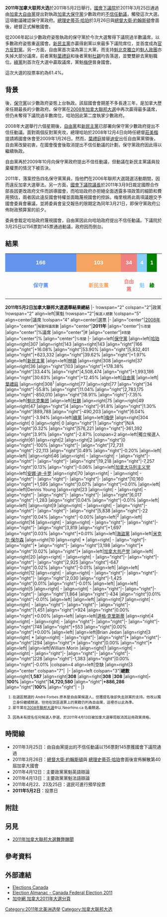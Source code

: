 {{Infobox election
| election_name     = 2011年加拿大聯邦大選
| country           = 加拿大
| type              = parliamentary
| party_colour      = no
| party_name        = no
| previous_election = 2008年加拿大联邦大选
| previous_year     = 2008
| previous_mps      = 
| election_date     = {{Start date|2011|5|2}}
| elected_mps       = 
| next_election     = 2015年加拿大联邦大选
| next_year         = 2015
| next_mps          = 
| seats_for_election= [[加拿大下議院|下議院]]內308個議席
| majority_seats    = 155
| opinion_polls     = 
| turnout           = 61.1%
<!-- Conservative -->
| image1            = {{CSS image crop|Image = Stephen Harper Brasília - DF.jpg |bSize = 142|cWidth = 120|cHeight = 160|oTop = 0|oLeft = 20}}
| colour1           = 6495ED
| leader1           = [[史蒂芬·哈珀|史蒂芬·哈珀]]
| party1            = [[加拿大保守黨|保守黨]]
| leader_since1     = {{le|2004年加拿大保守黨黨魁選舉|Conservative Party of Canada leadership election, 2004|2004年3月20日}}
| leaders_seat1     = 卡爾加里西南
| last_election1    = 143席，37.65%
| seats_before1     = 143
| seats1            = '''166'''
| seat_change1      = {{increase}}23
| popular_vote1     = '''5,832,401'''
| percentage1       = '''39.62%'''
| swing1            = {{increase}}1.97[[百分點|pp]]
<!-- New Democratic Party -->
| image2            = {{CSS image crop|Image =Jack Layton - 2011.jpg|bSize = 120|cWidth = 120|cHeight = 160|oTop = 0|oLeft = 0}}
| colour2           = F4A460
| leader2           = [[傑克·林頓|傑克·林頓]]
| party2            = [[新民主党_(加拿大)|新民主黨]]
| leader_since2     = 2003年1月24日
| leaders_seat2     = Toronto—Danforth
| last_election2    = 37席，18.18%
| seats_before2     = 36
| seats2            = 103
| seat_change2      = {{increase}}67
| popular_vote2     = 4,508,474
| percentage2       = 30.63%
| swing2            = {{increase}}12.45[[百分点|pp]]
<!-- Liberal -->
| image3            = {{CSS image crop|Image =Victoria, BC Liberal Town Hall Forum public libéral.jpg|bSize = 120|cWidth = 120|cHeight = 160|oTop = 0|oLeft = 0}}
| colour3           = EA6D6A
| leader3           = [[葉禮庭|葉禮庭]]
| party3            = [[加拿大自由黨|自由黨]]
| leader_since3     = 2009年5月2日
| leaders_seat3     = Etobicoke—Lakeshore（敗選）
| last_election3    = 77席，26.26%
| seats_before3     = 77
| seats3            = 34
| seat_change3      = {{decrease}}43
| popular_vote3     = 2,783,175
| percentage3       = 18.91%
| swing3            = {{decrease}}7.35[[百分点|pp]]
<!-- Bloc Québécois -->
| image4            = {{CSS image crop|Image =Gilles Duceppe 2011 (cropped).jpg|bSize = 120|cWidth = 120|cHeight = 160|oTop = 0|oLeft = 0}}
| colour4           = 87CEFA
| leader4           = [[吉爾斯·都賽佩|吉爾斯·都賽佩]]
| party4            = [[魁人政團|魁人政團]]
| leader_since4     = 1997年3月15日
| leaders_seat4     = {{le|羅利亞—聖瑪麗|Laurier—Sainte-Marie}}（敗選）
| last_election4    = 49席，9.98%
| seats_before4     = 47
| seats4            = 4
| seat_change4      = {{decrease}}43
| popular_vote4     = 889,788
| percentage4       = 6.04%
| swing4            = {{decrease}}3.94[[百分点|pp]]
<!-- Green -->
| image5            = {{CSS image crop|Image =Elizabeth May 2a.jpg|bSize = 120|cWidth = 120|cHeight = 160|oTop = 0|oLeft = 0}}
| colour5           = 99C955
| leader5           = [[伊麗莎白·梅伊|伊麗莎白·梅伊]]
| party5            = [[加拿大綠黨|綠黨]]
| leader_since5     = {{le|2006年加拿大綠黨黨魁選舉|Green Party of Canada leadership election, 2006|2006年8月27日}}
| leaders_seat5     = {{le|沙尼治—海灣群島|Saanich—Gulf Islands}}
| last_election5    = 0席，6.78%
| seats_before5     = 0
| seats5            = 1
| seat_change5      = {{increase}}1
| popular_vote5     = 576,221
| percentage5       = 3.91%
| swing5            = {{decrease}}2.87[[百分点|pp]]
<!-- map -->
| map_image         = Canada 2011 Federal Election.svg
| map_size          =
| map_caption       = 
<!-- bottom -->
| title             = [[加拿大總理|總理]]
| posttitle = 下任[[加拿大總理|總理]]
| before_election   = [[史蒂芬·哈珀|史蒂芬·哈珀]]
| before_party      = [[加拿大保守黨|加拿大保守黨]]
| after_election    = [[史蒂芬·哈珀|史蒂芬·哈珀]]
| after_party       = [[加拿大保守黨|加拿大保守黨]]
}}
'''2011年加拿大联邦大选'''於2011年5月2日舉行。[[加拿大下議院|國會下議院]]於2011年3月25日通過由[[加拿大自由黨|加拿大自由黨]]提出對執政[[加拿大保守黨|加拿大保守黨]]少數政府的[[不信任動議|不信任動議]]，觸發這次大選。這項動議確認保守黨政府{{link-en|蔑視國會|contempt of parliament}}{{refTag|name=CBCwrit|1={{Cite news |url=http://www.cbc.ca/news/politics/story/2011/03/26/cv-election-writ.html |title=Election day set for May 2 |author=CBC News |publisher=[[加拿大廣播公司|CBC]] |date=26 March 2011 |accessdate=26 March 2011 |archive-date=2012-01-19 |archive-url=https://web.archive.org/web/20120119100013/http://www.cbc.ca/news/politics/story/2011/03/26/cv-election-writ.html |dead-url=no }}}}{{refTag|1={{Cite news |url=http://www.cbc.ca/news/canada/story/2011/03/21/f-government-game-privilege-contempt.html |title=Breaking the rules in the game of government |author=CBC News |publisher=CBC |date=March 21, 2011 |accessdate=May 1, 2011 |archive-date=2012-06-13 |archive-url=https://web.archive.org/web/20120613150328/http://www.cbc.ca/news/canada/story/2011/03/21/f-government-game-privilege-contempt.html |dead-url=no }}}}{{refTag|name=winnipeg1|1={{cite news|url= http://winnipeg.ctv.ca/servlet/an/local/CTVNews/20110325/wpg_election_110325/20110325/?hub=WinnipegHome|title= Harper government topples on contempt motion, triggering May election|author= Bruce Cheadle|date= March 25, 2011|work= |publisher= The Canadian Press; CTV news|accessdate= March 25, 2011|archive-date= 2019-12-16|archive-url= https://web.archive.org/web/20191216023837/https://winnipeg.ctvnews.ca/harper-government-topples-on-contempt-motion-triggering-may-election-1.623301|dead-url= no}}}}{{refTag|name=thestar1|1={{cite news |title=Walkom: Yes, contempt of Parliament does matter |author=Thomas Walkom |url=http://www.thestar.com/news/canada/politics/article/962022--walkom-yes-contempt-of-parliament-does-matter |newspaper=Toronto Star |date=March 25, 2011 |accessdate=March 25, 2011 |archive-date=2012-10-23 |archive-url=https://web.archive.org/web/20121023203756/http://www.thestar.com/news/canada/politics/article/962022--walkom-yes-contempt-of-parliament-does-matter |dead-url=no }}}}{{refTag|name=gardner1|1={{cite news |last=Gardner |first=Dan |url=http://www.ottawacitizen.com/news/decision-canada/Gardner+going+reward+contempt+Parliament/4564215/story.html |title=Gardner: Are we going to reward contempt of Parliament? |publisher=Ottawacitizen.com |date=April 8, 2011 |accessdate=April 27, 2011 |deadurl=yes |archiveurl=https://web.archive.org/web/20110507041344/http://www.ottawacitizen.com/news/decision-canada/Gardner+going+reward+contempt+Parliament/4564215/story.html |archivedate=2011年5月7日 }}}}。[[加拿大總理|總理]][[史蒂芬·哈珀|史蒂芬·哈珀]]於3月26日與[[加拿大總督|總督]][[大衛·勞埃德·約翰斯頓|大衛·約翰斯頓]]會面後，總督正式解散國會{{refTag|name=CBCwrit}}。

從2006年起以少數政府姿態執政的保守黨於今次大選奪得下議院過半數議席，以多數政府姿態重返國會{{refTag|1={{cite web |url=http://enr.elections.ca/National_e.aspx |title=Preliminary Results |publisher=Elections Canada |date= |accessdate=May 3, 2011 |archive-date=2012-02-28 |archive-url=https://web.archive.org/web/20120228042630/http://enr.elections.ca/National_e.aspx |dead-url=no }}}}。[[加拿大新民主黨|新民主黨]]亦贏得創黨以來最多下議院席位，並首度成為[[官方反對黨|官方反對黨]]。另一方面，自由黨首次淪為第三大黨{{noteTag|name=libhist}}，而支持[[魁北克|魁北克]][[魁北克獨立運動|獨立]]的[[魁人政團|魁人政團]]亦失掉大部分議席，前者黨魁[[葉禮庭|葉禮庭]]和後者黨魁[[吉爾斯·都賽佩|杜錫]]均告落選，並雙雙辭去黨魁職位{{refTag|1={{cite news|last=|first=|title=Duceppe Ignatieff quits as Liberal leader|url=http://www.cbc.ca/news/politics/canadavotes2011/story/2011/05/03/cv-election-ignatieff-future.html#|accessdate=2011年5月5日|publisher=CBC News|date=2011年5月3日|archive-date=2013年9月2日|archive-url=https://web.archive.org/web/20130902180009/http://www.cbc.ca/news/politics/canadavotes2011/story/2011/05/03/cv-election-ignatieff-future.html|dead-url=no}}}}{{refTag|1={{cite news|last=LeBlanc|first=Daniel|title=Duceppe resigns as Bloc leader after losing riding|url=http://www.theglobeandmail.com/news/politics/gilles-duceppe-resigns-as-bloc-leader/article2007598/|accessdate=2011年5月5日|newspaper=[[環球郵報|環球郵報]]|date=2011年5月3日|archive-date=2011年5月7日|archive-url=https://web.archive.org/web/20110507040340/http://www.theglobeandmail.com/news/politics/gilles-duceppe-resigns-as-bloc-leader/article2007598/|dead-url=no}}}}。[[加拿大綠黨|綠黨]]則首次在大選中贏取議席{{noteTag|name=greenhist}}，黨魁[[伊麗莎白·梅伊|梅伊]]晉身國會{{refTag|name=StarResultsPostElection|1={{cite news|last=Taylor|first=Lesley Ciarula|title=Dryden falls, Trudeau survives: Notable election winners and losers|url=http://www.thestar.com/news/canada/federalbudget/article/984605--dryden-falls-trudeau-survives-notable-election-winners-and-losers?bn=1|accessdate=3 May 2011|newspaper=Toronto Star|date=3 May 2011|archive-date=2012-10-24|archive-url=https://web.archive.org/web/20121024031344/http://www.thestar.com/news/canada/federalbudget/article/984605--dryden-falls-trudeau-survives-notable-election-winners-and-losers?bn=1|dead-url=no}}}}。

這次大選的投票率約為61.4%{{refTag|name=Canadian Election Turnout|1={{cite news
  |title =  Canadian election turnout estimated at 61.4%
  |last=  Barr
  |first= Andrew
  |newspaper= National Post 
  |date= May 3, 2011
  |url=http://news.nationalpost.com/2011/05/03/canadian-election-turnout-estimated-at-61-4/
  |accessdate= May 3, 2011}}}}。

==背景==
{{link-en|2006年聯邦大選|Canadian federal election, 2006}}後，[[加拿大保守黨|保守黨]]以少數政府姿態上台執政。該屆國會會期差不多長達三年，是加拿大歷來任期最長的少數政府{{refTag|1={{cite web |url=http://www2.parl.gc.ca/parlinfo/compilations/parliament/DurationMinorityGovernment.aspx |title=Duration of Minority Governments |author= |date=18 November 2008 |publisher=Parliament of Canada |accessdate=23 March 2011 |archive-date=2013-05-07 |archive-url=https://web.archive.org/web/20130507070220/http://www.parl.gc.ca/ParlInfo/compilations/parliament/DurationMinorityGovernment.aspx |dead-url=no }}}}。保守黨在[[2008年加拿大聯邦大選|2008年加拿大聯邦大選]]中再次贏得最多議席，但仍未奪得下議院過半數席位，哈珀因此第二度執掌少數政府。

2008年大選舉行六個星期後，[[加拿大自由黨|自由黨]]和[[加拿大新民主黨|新民主黨]]已部署向保守黨少數政府提出不信任動議。面對兩個反對黨夾攻，總理哈珀於2008年12月4日向時任總督[[莊美楷|莊美楷]]提請將國會休會至2009年1月26日{{refTag|1={{cite news|url=http://www.cbc.ca/canada/story/2008/12/04/harper-jean.html|title=GG agrees to suspend Parliament: Harper|publisher=[[加拿大廣播公司|CBC]]|date=2008-12-04|accessdate=2008-12-04|archive-date=2008-12-05|archive-url=https://web.archive.org/web/20081205134535/http://www.cbc.ca/canada/story/2008/12/04/harper-jean.html|dead-url=no}}}}。然而，[[葉禮庭|葉禮庭]]接替[[斯特凡·迪翁|迪安]]出任自由黨黨領後，自由黨改變初衷，在國會復會後取消提出不信任動議的計劃{{refTag|name=theglobeandmail.com|1={{cite news |author=Canada |url=http://www.theglobeandmail.com/servlet/story/RTGAM.20090128.wPOLbudget0128/BNStory/politics/home?cid=al_gam_mostemail |title=Ignatieff okays budget, with conditions |publisher=The Globe and Mail |date= |accessdate=2010-04-23 |archive-date=2009-03-08 |archive-url=https://web.archive.org/web/20090308090940/http://www.theglobeandmail.com/servlet/story/RTGAM.20090128.wPOLbudget0128/BNStory/politics/home?cid=al_gam_mostemail |dead-url=no }}}}，保守黨政府因此得以繼續執政。

自由黨再於2009年10月向保守黨政府提出不信任動議，但動議在新民主黨議員投棄權票的情況下被否決。{{refTag|1={{cite web|url=http://ca.reuters.com/article/domesticNews/idCATRE58T4BE20091001?sp=true|title=Canada's government survives non-confidence motion | Canada | Reuters|date=October 1, 2009|accessdate=2011-03-26|archive-date=2012-03-29|archive-url=https://web.archive.org/web/20120329064815/http://ca.reuters.com/article/domesticNews/idCATRE58T4BE20091001?sp=true|dead-url=no}}}}

2011年，{{link-en|加拿大選舉局|Elections Canada}}落案控告四名保守黨黨員，指他們在2006年聯邦大選競選活動期間{{link-en|超出法定競選開支上限|In and Out scandal}}，因而違反加拿大選舉法{{refTag|1={{cite press release |url=http://www.elections.ca/content.aspx?section=abo&dir=com/stat&document=index&lang=e |title=''Canada Elections Act'' Charges Laid |publisher=Elections Canada |accessdate=April 27, 2011 |date=February 25, 2011 |archive-date=2019-06-11 |archive-url=https://web.archive.org/web/20190611213606/https://www.elections.ca/content.aspx?section=abo&dir=com%2Fstat&document=index&lang=e |dead-url=no }}}}{{refTag|1={{cite news |last=Akin |first=David |url=http://www.lfpress.com/news/canada/2011/02/24/17401196.html |title=PM shrugs off charges against Tories |publisher=Lfpress.com |date=February 25, 2011 |accessdate=April 17, 2011 |archive-date=2013-06-09 |archive-url=https://web.archive.org/web/20130609133317/http://www.lfpress.com/news/canada/2011/02/24/17401196.html |dead-url=no }}}}{{refTag|name=illegal|1={{cite news |author=Bruce Cheadle |url=http://www.theglobeandmail.com/news/politics/tory-election-allegations-illegal-not-administrative-prosecutor-says/article1924161/ |title=Tory election allegations 'illegal' not administrative, prosecutor says |publisher=The Globe and Mail |date=February 28, 2011 |accessdate=April 17, 2011 |archive-date=2013-04-25 |archive-url=https://web.archive.org/web/20130425180911/http://www.theglobeandmail.com/news/politics/tory-election-allegations-illegal-not-administrative-prosecutor-says/article1924161/ |dead-url=no }}}}。另一方面，[[加拿大國會下議院議長|國會下議院議長]]{{link-en|彼得·梅里根|Peter Milliken|梅里根}}於2011年3月9日裁定國際合作部長{{link-en|小田|Bev Oda}}因更改政府文件而誤導國會，而哈珀政府亦拒絕全面透露多項政策的細節和費用預估{{refTag|name=findings|1={{cite news |url=http://www.cbc.ca/news/politics/story/2011/03/21/pol-privilege-contempt.html |title=MPs' report finds government in contempt |author= |date=March 21, 2011 |work= |publisher=CBC News |accessdate=March 24, 2011 |archive-date=2011-03-24 |archive-url=https://web.archive.org/web/20110324122405/http://www.cbc.ca/news/politics/story/2011/03/21/pol-privilege-contempt.html |dead-url=no }}}}，兩者因此違反國會特權並面臨蔑視國會的控訴{{refTag|1={{cite news |title=PM on rulings: 'win some, lose some' |author=Laura Payton |url=http://www.cbc.ca/news/politics/story/2011/03/09/pol-speaker-rulings.html |newspaper=CBC News |date=March 9, 2011 |accessdate=March 26, 2011 |archive-date=2013-03-23 |archive-url=https://web.archive.org/web/20130323212231/http://www.cbc.ca/news/politics/story/2011/03/09/pol-speaker-rulings.html |dead-url=no }}}}。梅里根將此兩項議題交予國會委員會審議，並將委員會呈交報告的限期定為同年3月21日，即保守黨政府公佈財政預算案的前夕。

委員會裁定哈珀政府蔑視國會{{refTag|1={{cite web |url=http://www2.parl.gc.ca/content/hoc/Committee/403/PROC/Reports/RP5047570/procrp27/procrp27-e.pdf |title=Question of Privilege Relating to the Failure of the Government To Fully Provide the Documents as Ordered by the House: Report of the Standing Committee on Procedure and House Affairs |accessdate=April 26, 2011 |date=March 2011}}}}，自由黨因此向哈珀政府提出不信任動議{{refTag|1={{cite news |author=Stephanie Levitz and Martin O'Hanlon, The Canadian Press: |url=http://www.globaltvcalgary.com/personalities/Liberals+introduce+confidence+motion/4489986/story.html |title=Harper government set to fall Friday, setting stage for vote in early May |publisher=Globaltvcalgary.com |date=March 23, 2011 |accessdate=April 13, 2011 |archive-date=2019-08-22 |archive-url=https://web.archive.org/web/20190822083926/https://globalnews.ca/ |dead-url=yes }}}}。下議院於3月25日以156票對145票通過動議{{refTag|name=winnipeg1}}{{refTag|name=thestar1}}{{refTag|1={{Cite news |url=http://www.cbc.ca/news/politics/story/2011/03/25/pol-defeat.html |title=MPs gather for historic vote |author=[[CBC_News|CBC News]] |publisher=[[Canadian_Broadcasting_Corporation|CBC]] |date=March 25, 2011 |accessdate=March 25, 2011 |archive-date=2011-03-28 |archive-url=https://web.archive.org/web/20110328021055/http://www.cbc.ca/news/politics/story/2011/03/25/pol-defeat.html |dead-url=no }}}}{{refTag|1={{cite news|last=Mayeda|first=Andrew|title=Harper government falls|url=http://www.vancouversun.com/Harper+government+falls/4503131/story.html|accessdate=March 25, 2011|newspaper=Vancouver Sun|date=March 25, 2011}}{{dead link|date=十一月 2017 |bot=InternetArchiveBot }}}}，政府因而倒台。

==結果==
{| style="width:70%;"
|-
|  style="background:cornflowerblue; width:54.22%;"|<center><span style="color:white;">'''166'''</span>
|  style="background:sandybrown; width:33.12%;"|<center><span style="color:white;">'''103'''</span>
|  style="background:lightcoral; width:11.04%;"|<center><span style="color:white;">'''34'''</span>
|  style="background:lightskyblue; width:1.3%;"|<center><span style="color:white;">'''4'''</span>
|  style="background:green; width:1%;"|<center><span style="color:white;">'''1'''</span>
| <tr>
| <center><span style="color:cornflowerblue;">'''保守黨'''</span>
| <center><span style="color:sandybrown;">'''新民主黨'''</span>
| <center><span style="color:lightcoral;">'''自由黨'''</span>
| <center><span style="color:lightskyblue;">'''魁'''</span>
| <center><span style="color:green;">'''綠'''</span>
|}
{{electiontable|2011年加拿大國會下議院選舉}}
'''2011年5月2日加拿大聯邦大選選舉結果總結'''
|-
!rowspan="2" colspan="2"|政黨
!rowspan="2" align=left|黨魁
!rowspan="2"|<font style="font-size: 80%;">候選人總數</font>
!colspan="5" align=center|議席
!colspan="4" align=center|選票
|-
|align="center"|[[2008年加拿大联邦大选|2008年]]
|align="center"|<font style="font-size: 80%;">解散時議席數</font>
|align="center"|'''2011年'''
|align="center"|<font style="font-size: 80%;">%改變</font>
|align="center"|%議席
|align="center"|#
|align="center"|<font style="font-size: 80%;">#改變</font>
|align="center"|%
|align="center"|<font style="font-size: 80%;">%改變</font>
|-
{{Canadian politics/party colours/Conservative/row}}
|align=left|[[加拿大保守黨|保守黨]]
|align=left|[[史蒂芬·哈珀|哈珀]]
|align=right|307
|align=right|143
|align=right|143
|align="right"|166
|align="right"|+16.08%
|align="right"|53.90%
|align="right"|5,832,401
|align="right"|+623,332
|align="right"|39.62%
|align="right"|+1.97%
{{Canadian politics/party colours/NDP/row}}
|align=left|[[加拿大新民主黨|新民主黨]]
|align=left|[[傑克·林頓|林頓]]
|align=right|308
|align=right|37
|align=right|36
|align="right"|103
|align="right"|+178.38%
|align="right"|33.44%
|align="right"|4,508,474
|align="right"|+1,993,186
|align="right"|30.63%
|align="right"|+12.45%
{{Canadian politics/party colours/Liberal/row}}
|align=left|[[加拿大自由黨|自由黨]]
|align=left|[[葉禮庭|葉禮庭]]
|align=right|308<sup>1</sup>
|align=right|77
|align=right|77
|align="right"|34
|align="right"|-55.8%
|align="right"|11.04%
|align="right"|2,783,175
|align="right"|-850,010
|align="right"|18.91%
|align="right"|-7.35%
{{Canadian politics/party colours/BQ/row}}
|align=left|[[魁北克集团|魁北克集团]]
|align=left|[[吉爾斯·都賽佩|杜錫]]
|align=right|75
|align=right|49
|align=right|47
|align="right"|4
|align="right"|-91.8%
|align="right"|1.30%
|align="right"|889,788
|align="right"|-490,203
|align="right"|6.04%
|align="right"|-3.94%
{{Canadian politics/party colours/Green/row}}
|align=left|[[加拿大綠黨|綠黨]]
|align=left|[[伊麗莎白·梅伊|梅伊]]
|align=right|304
|align=right| 0
|align=right| 0
|align="right"|1
|align="right"|N/A
|align="right"|0.32%
|align="right"|576,221
|align="right"|-361,392
|align="right"|3.91%
|align="right"|-2.87%
{{Canadian politics/party colours/Independents/row}}
|colspan=2 align=left|獨立候選人
|align=right|61
|align=right|2
|align=right|2
|align="right"|0
|align="right"|-100%
|align="right"|-
|align="right"|72,731
|align="right"|-22,113
|align="right"|0.49%
|align="right"|-0.20%
{{Canadian politics/party colours/Christian Heritage/row}}
|align=left|{{link-en|基督教傳統黨|Christian Heritage Party of Canada}}
|align=left|{{link-en|詹姆斯·亨塔克|James Hnatiuk}}
|align=right|46
|align=right| -
|align=right| -
|align="right"|-
|align="right"|-
|align="right"|-
|align="right"|19,218
|align="right"|-7,257
|align="right"|0.13%
|align="right"|-0.06%
{{Canadian politics/party colours/Marxist-Leninist/row}}
|align=left|[[加拿大马列主义党|加拿大马列主义党]]
|align=left|[[加拿大共产党（马列）|安娜·迪·卡罗]]
|align=right|70
|align=right| -
|align=right| -
|align="right"|-
|align="right"|-
|align="right"|-
|align="right"|10,160
|align="right"|+1,595
|align="right"|0.07%
|align="right"|+0.01%
{{Canadian politics/party colours/Libertarian/row}}
|align=left|{{link-en|自由意志主義黨|Libertarian Party of Canada}}
|align=left|Dennis Young
|align=right|23
|align=right| -
|align=right| -
|align="right"|-
|align="right"|-
|align="right"|-
|align="right"|6,017
|align="right"|-1,283
|align="right"|0.04%
|align="right"|-0.01%
{{Canadian politics/party colours/Progressive Canadian/row}}
|align=left|{{link-en|進步加拿大人黨|Progressive Canadian Party}}
|align=left|{{link-en|辛克莱·史蒂文斯|Sinclair Stevens}}
|align=right|9
|align=right| -
|align=right| -
|align="right"|-
|align="right"|-
|align="right"|-
|align="right"|5,838
|align="right"|-22
|align="right"|0.04%
|align="right"|-0.00%
{{Canadian politics/party colours/Rhino/row}}
|align=left|{{link-en|犀牛黨|Rhinoceros Party}}<sup>2</sup>
|align=left|{{link-en|弗朗索瓦·古尔德|François Gourd}}
|align=right|14
|align=right| -
|align=right| -
|align="right"|-
|align="right"|-
|align="right"|-
|align="right"|3,819
|align="right"|+1,697
|align="right"|0.03%
|align="right"|+0.01%
{{Canadian politics/party colours/Pirate Party/row}}
|align=left|[[加拿大海盗党|海盜黨]]
|align=left|[[米克尔·保尔森|米克尔·保尔森]]
|align=right|10
|align=right| *
|align=right| -
|align="right"|-
|align="right"|*
|align="right"|-
|align="right"|3,198
|align="right"|*
|align="right"|0.02%
|align="right"|*
{{Canadian politics/party colours/Communist/row}}
|align=left|[[加拿大共产党|加拿大共产党]]
|align=left|{{link-en|米格尔·菲格罗亚|Miguel Figueroa}}
|align=right|20
|align=right| -
|align=right| -
|align="right"|-
|align="right"|-
|align="right"|-
|align="right"|2,925
|align="right"|-647
|align="right"|0.02%
|align="right"|-0.01%
{{Canadian politics/party colours/Canadian Action/row}}
|align=left|{{link-en|加拿大人行動黨|Canadian Action Party}}
|align=left|{{link-en|克里斯托弗·波特|Christopher Porter}}
|align=right|12
|align=right| -
|align=right| -
|align="right"|-
|align="right"|-
|align="right"|-
|align="right"|2,030
|align="right"|-1,425
|align="right"|0.01%
|align="right"|-0.01%
{{Canadian politics/party colours/Marijuana/row}}
|align=left|{{link-en|加拿大大麻黨|Marijuana Party of Canada|大麻黨}}
|align=left|{{link-en|布莱尔·朗利|Blair Longley}}
|align=right|5
|align=right| -
|align=right| -
|align="right"|-
|align="right"|-
|align="right"|-
|align="right"|1,864
|align="right"|-434
|align="right"|0.01%
|align="right"|-0.01%
{{Canadian politics/party colours/AAEVP/row}}
|align=left|{{link-en|動物聯盟環境選民|Animal Alliance Environment Voters Party of Canada}}
|align=left|{{link-en|丽兹·怀特|Liz White (politician)}}
|align=right|7
|align=right| -
|align=right| -
|align="right"|-
|align="right"|-
|align="right"|-
|align="right"|1,451
|align="right"|+924
|align="right"|0.00%
|align="right"|+0.00%
{{Canadian politics/party colours/Western Canada Concept/row}}
|align=left|{{link-en|西部政團|Western Block Party}}
|align=left|[[道格·克里斯蒂|道格·克里斯蒂]]
|align=right|4
|align=right| -
|align=right| -
|align="right"|-
|align="right"|-
|align="right"|-
|align="right"|748
|align="right"|+553
|align="right"|0.00%
|align="right"|+0.00%
{{Canadian politics/party colours/United Party/row}}
|align=left|{{link-en|加拿大聯合黨|United Party of Canada|聯合黨}}
|align=left|Brian Jedan
|align=right|3
|align=right| *
|align=right| -
|align="right"|-
|align="right"|*
|align="right"|-
|align="right"|294
|align="right"|*
|align="right"|0.00%
|align="right"|*
{{Canadian politics/party colours/All Nations/row}}
|align=left|{{link-en|第一民族全國黨|First Peoples National Party of Canada}}
|align=left|William Morin
|align=right|1
|align=right| -
|align=right| -
|align="right"|-
|align="right"|-
|align="right"|-
|align="right"|228
|align="right"|-1,383
|align="right"|0.00%
|align="right"|-0.01%
{{Canadian politics/party colours/Other/row}}
|colspan=4 align=left|空缺
|align=right|3
|align="center" colspan="7"| 
|-
|align=left colspan="3"|'''總數'''
|align=right|'''1,587'''
|align=right|'''308'''
|align=right|'''308'''
|'''308'''
|align=right|'''-'''
|'''100%'''
|align="right"|'''14,720,580'''
|align="right"|'''+886,286'''
|align="right"|'''100%'''
|align="right"| -
|}<small>
#在{{link-en|曼尼庫阿干|Manicouagan (electoral district)}}選區競選的 André Forbes 原本是自由黨候選人，但獲提名後卻失去該黨的支持。他改以獨立身份繼續競選，但他在該區選票上的黨籍仍列為自由黨，這裡亦以此為準。{{refTag|1={{cite web |url=http://www.thespec.com/news/canada/article/515531--booted-liberal-candidate-still-in-the-race |title=Booted Liberal candidate still in the race |publisher=TheSpec.com |date=April 11, 2011 |accessdate=April 13, 2011 |archive-url=https://web.archive.org/web/20110816151838/http://www.thespec.com/news/canada/article/515531--booted-liberal-candidate-still-in-the-race |archive-date=2011-08-16 |dead-url=yes }}}}{{refTag|1={{cite web |url=http://www.cbc.ca/news/politics/canadavotes2011/story/2011/04/11/cv-election-liberal-forbes.html?amp&amp |title=Controversial Quebec Liberal to remain in race |publisher=CBC News |date=April 11, 2011 |accessdate=April 12, 2011 |archive-date=2013-04-15 |archive-url=https://web.archive.org/web/20130415124649/http://www.cbc.ca/news/politics/canadavotes2011/story/2011/04/11/cv-election-liberal-forbes.html?amp&amp |dead-url=no }}}}
#犀牛黨在[[2008年加拿大國會下議院選舉|2008年聯邦大選]]中以 Neorhino.ca 名義競選。
#{{link-en|加拿大人民政治力量黨|People's Political Power Party of Canada}}因為未有提名任何候選人參選，於2011年4月13日被加拿大選舉局取消其註冊政黨資格。{{refTag|name=peoplespower|1={{cite web|title=Deregistration of People's Political Power Party of Canada|date=April 13, 2011|url=http://www.elections.ca/content.aspx?section=med&document=apr1311b&dir=pre&lang=e|publisher=Elections Canada|accessdate=April 13, 2011|archive-date=2020-10-25|archive-url=https://web.archive.org/web/20201025001449/https://www.elections.ca/content.aspx?section=med&document=apr1311b&dir=pre&lang=e|dead-url=no}}}}</small> 
<noinclude>

==時間線==
*2011年3月25日：由自由黨提出的不信任動議以156票對145票獲國會下議院通過{{refTag|1={{cite news|last=Galloway|first=Gloria|title=Harper government falls in historic Commons showdown|url=http://www.theglobeandmail.com/news/politics/harper-government-falls-in-historic-commons-showdown/article1956416/|accessdate=March 30, 2011|newspaper=The Globe and Mail|date=March 25, 2011|archive-date=2018-09-28|archive-url=https://web.archive.org/web/20180928222225/https://www.theglobeandmail.com/news/politics/harper-government-falls-in-historic-commons-showdown/article1956416/|dead-url=no}}}}
*2011年3月26日：[[加拿大總督|總督]][[大衛·勞埃德·約翰斯頓|大衛·約翰斯頓]]與 [[加拿大總理|總理]][[史蒂芬·哈珀|史蒂芬·哈珀]]會面後宣佈解散第40屆加拿大國會{{refTag|1={{cite news|last=Chase|first=Stephen|title=Federal election called for May 2|url=http://www.theglobeandmail.com/news/politics/federal-election-called-for-may-2/article1957991/|accessdate=March 30, 2011|newspaper=The Globe and Mail|date=March 26, 2011|archive-date=2017-04-29|archive-url=https://web.archive.org/web/20170429113450/http://www.theglobeandmail.com/news/politics/federal-election-called-for-may-2/article1957991/|dead-url=no}}}}
*2011年4月12日：主要政黨黨魁英語辯論
*2011年4月13日：主要政黨黨魁法語辯論
*2011年4月22、23及25日：選民可進行預早投票{{refTag|1={{cite web |url=http://www.elections.ca/content.aspx?section=vot&dir=faq&document=faqvoting&lang=e#a1 |title=How do I vote FAQ |publisher=Elections Canada |date=April 26, 2011 |accessdate=April 29, 2011 |archive-date=2020-11-12 |archive-url=https://web.archive.org/web/20201112040905/https://www.elections.ca/content.aspx?section=vot&dir=faq&document=faqvoting&lang=e#a1 |dead-url=no }}}}
*'''2011年5月2日'''：投票日

==附註==
{{noteFoot|1=

{{noteTag|name=libhist|1=這次選舉之前，自由黨歷來最差表現是{{link-en|1984年聯邦大選|Canadian federal election, 1984}}，當時自由黨獲得40席。}}
{{noteTag|name=greenhist|1=前為自由黨黨員的{{link-en|西溫哥華—陽光海岸—海天選區|West Vancouver—Sunshine Coast—Sea to Sky Country}}下議員{{link-en|布萊爾·威爾遜|Blair Wilson|威爾遜}}於2007年離開該黨，並於2008年8月加入綠黨，成為該黨首位國會議員。}}

}}

== 另見 ==
* [[2011年加拿大聯邦大選舞弊醜聞|2011年加拿大聯邦大選舞弊醜聞]]

==參考資料==
{{RefFoot}}

==外部連結==
* [http://www.elections.ca/ Elections Canada]{{Wayback|url=http://www.elections.ca/ |date=20081013132226 }}
* [https://web.archive.org/web/20090705085708/http://www.electionalmanac.com/canada/ Election Almanac - Canada Federal Election 2011]  
* [https://web.archive.org/web/20110930084423/http://www.cacnw.com/portal.php?mod=list&catid=283 加中網 加拿大2011年大選分頁]

{{加拿大選舉}}
[[Category:2011年北美洲选举|Category:2011年北美洲选举]]
[[Category:加拿大联邦大选|Category:加拿大联邦大选]]